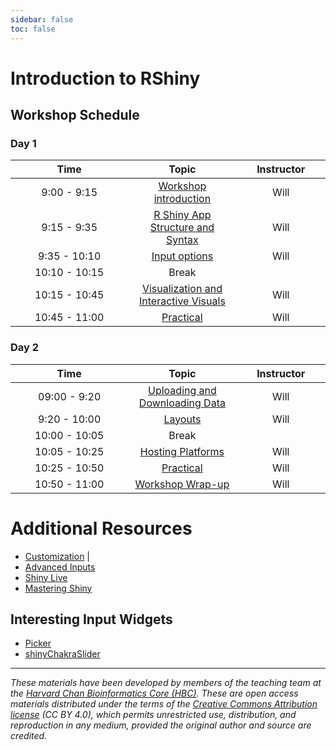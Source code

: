 ```yaml
---
sidebar: false
toc: false
---
```


# Introduction to RShiny

## Workshop Schedule

### Day 1

| Time |  Topic  | Instructor |
|:-----------:|:----------:|:--------:|
| 9:00 - 9:15 | [Workshop introduction](../slides/workshop_intro_slides.pdf) |  Will |
| 9:15 - 9:35 | [R Shiny App Structure and Syntax](01_syntax_and_structure.qmd) | Will |
| 9:35 - 10:10 | [Input options](02_inputs.qmd) | Will |
| 10:10 - 10:15 | Break | |
| 10:15 - 10:45 | [Visualization and Interactive Visuals](03_visuals.qmd) |  Will |
| 10:45 - 11:00 | [Practical](04_input_practical.qmd) | Will |


### Day 2

| Time |  Topic  | Instructor |
|:-----------:|:----------:|:--------:|
| 09:00 - 9:20 | [Uploading and Downloading Data](05_uploading_downloading_data.qmd) |  Will |
| 9:20 - 10:00 | [Layouts](06_layouts.qmd) | Will |
| 10:00 - 10:05 | Break | |
| 10:05 - 10:25 | [Hosting Platforms](07_hosting.qmd) | Will |
| 10:25 - 10:50 | [Practical](08_layout_practical.qmd) | Will |
| 10:50 - 11:00 | [Workshop Wrap-up](../slides/Workshop_wrapup.pdf) | Will |

# Additional Resources

- [Customization](Aside_CSS.qmd) |
- [Advanced Inputs](Aside_advanced_inputs.qmd)
- [Shiny Live](Aside_shinylive.qmd)
- [Mastering Shiny](https://mastering-shiny.org/)

## Interesting Input Widgets

- [Picker](https://github.com/hms-dbmi/picker)
- [shinyChakraSlider](https://github.com/stla/shinyChakraSlider)

---

*These materials have been developed by members of the teaching team at the [Harvard Chan Bioinformatics Core (HBC)](http://bioinformatics.sph.harvard.edu/). These are open access materials distributed under the terms of the [Creative Commons Attribution license](https://creativecommons.org/licenses/by/4.0/) (CC BY 4.0), which permits unrestricted use, distribution, and reproduction in any medium, provided the original author and source are credited.*